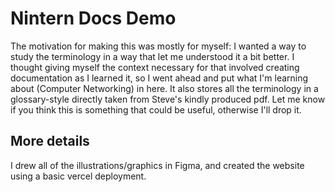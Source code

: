 
# Nintern Docs Demo

The motivation for making this was mostly for myself: I wanted a way to study the terminology in a way that let me understood it a bit better. I thought giving myself the context necessary for that involved creating documentation as I learned it, so I went ahead and put what I'm learning about (Computer Networking) in here. It also stores all the terminology in a glossary-style directly taken from Steve's kindly produced pdf. Let me know if you think this is something that could be useful, otherwise I'll drop it.


## More details

I drew all of the illustrations/graphics in Figma, and created the website using a basic vercel deployment. 

